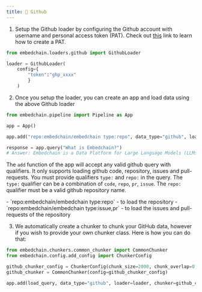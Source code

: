 ```yaml
---
title: 📝 Github
---
```


1. Setup the Github loader by configuring the Github account with username and personal access token (PAT). Check out [this](https://docs.github.com/en/enterprise-server@3.6/authentication/keeping-your-account-and-data-secure/managing-your-personal-access-tokens#creating-a-personal-access-token) link to learn how to create a PAT.
```Python
from embedchain.loaders.github import GithubLoader

loader = GithubLoader(
    config={
        "token":"ghp_xxxx"
        }
    )
```

2. Once you setup the loader, you can create an app and load data using the above Github loader
```Python
from embedchain.pipeline import Pipeline as App

app = App()

app.add("repo:embedchain/embedchain type:repo", data_type="github", loader=loader)

response = app.query("What is Embedchain?")
# Answer: Embedchain is a Data Platform for Large Language Models (LLMs). It allows users to seamlessly load, index, retrieve, and sync unstructured data in order to build dynamic, LLM-powered applications. There is also a JavaScript implementation called embedchain-js available on GitHub.
```
The `add` function of the app will accept any valid github query with qualifiers. It only supports loading github code, repository, issues and pull-requests.
<Note>
You must provide qualifiers `type:` and `repo:` in the query. The `type:` qualifier can be a combination of `code`, `repo`, `pr`, `issue`. The `repo:` qualifier must be a valid github repository name.
</Note>

<Card title="Valid queries" icon="lightbulb" iconType="duotone" color="#ca8b04">
    - `repo:embedchain/embedchain type:repo` - to load the repository
    - `repo:embedchain/embedchain type:issue,pr` - to load the issues and pull-requests of the repository
</Card>

3. We automatically create a chunker to chunk your GitHub data, however if you wish to provide your own chunker class. Here is how you can do that:
```Python
from embedchain.chunkers.common_chunker import CommonChunker
from embedchain.config.add_config import ChunkerConfig

github_chunker_config = ChunkerConfig(chunk_size=2000, chunk_overlap=0, length_function=len)
github_chunker = CommonChunker(config=github_chunker_config)

app.add(load_query, data_type="github", loader=loader, chunker=github_chunker)
```
